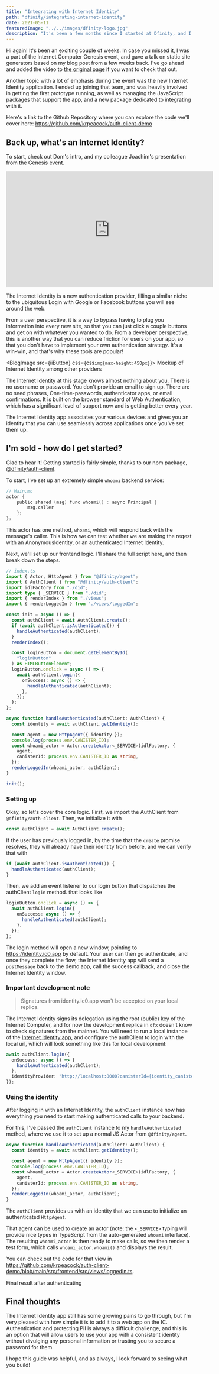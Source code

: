 ```yaml
---
title: "Integrating with Internet Identity"
path: "dfinity/integrating-internet-identity"
date: 2021-05-11
featuredImage: "../../images/dfinity-logo.jpg"
description: "It's been a few months since I started at Dfinity, and I have an exciting feature to share with you"
---
```



Hi again! It's been an exciting couple of weeks. In case you missed it, I was a part of the Internet Computer Genesis event, and gave a talk on static site generators based on my blog post from a few weeks back. I've go ahead and added the video to [the original page](/blog/dfinity/static-site-generators-ic) if you want to check that out.

Another topic with a lot of emphasis during the event was the new Internet Identity application. I ended up joining that team, and was heavily involved in getting the first prototype running, as well as managing the JavaScript packages that support the app, and a new package dedicated to integrating with it.

Here's a link to the Github Repository where you can explore the code we'll cover here: https://github.com/krpeacock/auth-client-demo

## Back up, what's an Internet Identity?

To start, check out Dom's intro, and my colleague Joachim's presentation from the Genesis event.

<iframe
  width="560"
  height="315"
  src="https://www.youtube-nocookie.com/embed/oxEr8UzGeBo"
  title="YouTube video player"
  frameborder="0"
  allow="accelerometer; autoplay; clipboard-write; encrypted-media; gyroscope; picture-in-picture"
  allowfullscreen
  style={{margin:"auto"}}
></iframe>

The Internet Identity is a new authentication provider, filling a similar niche to the ubiquitous Login with Google or Facebook buttons you will see around the web.

From a user perspective, it is a way to bypass having to plug you information into every new site, so that you can just click a couple buttons and get on with whatever you wanted to do. From a developer perspective, this is another way that you can reduce friction for users on your app, so that you don't have to implement your own authentication strategy. It's a win-win, and that's why these tools are popular!

<BlogImage src={iiButton} css={css`img{max-height:450px}`}>
  Mockup of Internet Identity among other providers
</BlogImage>

The Internet Identity at this stage knows almost nothing about you. There is no username or password. You don't provide an email to sign up. There are no seed phrases, One-time-passwords, authenticator apps, or email confirmations. It is built on the browser standard of Web Authentication, which has a significant level of support now and is getting better every year.

The Internet Identity app associates your various devices and gives you an identity that you can use seamlessly across applications once you've set them up.

## I'm sold - how do I get started?

Glad to hear it! Getting started is fairly simple, thanks to our npm package, [@dfinity/auth-client](https://www.npmjs.com/package/@dfinity/auth-client).

To start, I've set up an extremely simple `whoami` backend service:

```c
// Main.mo
actor {
    public shared (msg) func whoami() : async Principal {
        msg.caller
    };
};
```

This actor has one method, `whoami`, which will respond back with the message's caller. This is how we can test whether we are making the reqest with an AnonymousIdentity, or an authenticated Internet Identity.

Next, we'll set up our frontend logic. I'll share the full script here, and then break down the steps.

```ts
// index.ts
import { Actor, HttpAgent } from "@dfinity/agent";
import { AuthClient } from "@dfinity/auth-client";
import idlFactory from "./did";
import type { _SERVICE } from "./did";
import { renderIndex } from "./views";
import { renderLoggedIn } from "./views/loggedIn";

const init = async () => {
  const authClient = await AuthClient.create();
  if (await authClient.isAuthenticated()) {
    handleAuthenticated(authClient);
  }
  renderIndex();

  const loginButton = document.getElementById(
    "loginButton"
  ) as HTMLButtonElement;
  loginButton.onclick = async () => {
    await authClient.login({
      onSuccess: async () => {
        handleAuthenticated(authClient);
      },
    });
  };
};

async function handleAuthenticated(authClient: AuthClient) {
  const identity = await authClient.getIdentity();

  const agent = new HttpAgent({ identity });
  console.log(process.env.CANISTER_ID);
  const whoami_actor = Actor.createActor<_SERVICE>(idlFactory, {
    agent,
    canisterId: process.env.CANISTER_ID as string,
  });
  renderLoggedIn(whoami_actor, authClient);
}

init();
```

### Setting up

Okay, so let's cover the core logic. First, we import the AuthClient from `@dfinity/auth-client`. Then, we initialize it with 

```ts
const authClient = await AuthClient.create();
```

If the user has previously logged in, by the time that the `create` promise resolves, they will already have their identity from before, and we can verify that with 

```ts
if (await authClient.isAuthenticated()) {
  handleAuthenticated(authClient);
}
```

Then, we add an event listener to our login button that dispatches the authClient `login` method. that looks like 

```ts
loginButton.onclick = async () => {
  await authClient.login({
    onSuccess: async () => {
      handleAuthenticated(authClient);
    },
  });
};
```

The login method will open a new window, pointing to https://identity.ic0.app by default. Your user can then go authenticate, and once they complete the flow, the Internet Identity app will send a `postMessage` back to the demo app, call the success callback, and close the Internet Identity window.

<h3 id="development-note">Important development note</h3>

> Signatures from identity.ic0.app won't be accepted on your local replica.

The Internet Identity signs its delegation using the root (public) key of the Internet Computer, and for now the development replica in `dfx` doesn't know to check signatures from the mainnet. You will need to run a local instance of the [Internet Identity app](https://github.com/dfinity/internet-identity), and configure the authClient to login with the local url, which will look something like this for local development: 

```ts
await authClient.login({
  onSuccess: async () => {
    handleAuthenticated(authClient);
  },
  identityProvider: "http://localhost:8000?canisterId={identity_canister_id}"
});
```

### Using the identity

After logging in with an Internet Identity, the `authClient` instance now has everything you need to start making authenticated calls to your backend. 

For this, I've passed the `authClient` instance to my `handleAuthenticated` method, where we use it to set up a normal JS Actor from `@dfinity/agent`.

```ts
async function handleAuthenticated(authClient: AuthClient) {
  const identity = await authClient.getIdentity();

  const agent = new HttpAgent({ identity });
  console.log(process.env.CANISTER_ID);
  const whoami_actor = Actor.createActor<_SERVICE>(idlFactory, {
    agent,
    canisterId: process.env.CANISTER_ID as string,
  });
  renderLoggedIn(whoami_actor, authClient);
}
```

The `authClient` provides us with an identity that we can use to initialize an authenticated `HttpAgent`. 

That agent can be used to create an actor (note: the `<_SERVICE>` typing will provide nice types in TypeScript from the auto-generated `whoami` interface). The resulting `whoami_actor` is then ready to make calls, so we then render a test form, which calls `whoami_actor.whoami()` and displays the result.

You can check out the code for that view in https://github.com/krpeacock/auth-client-demo/blob/main/src/frontend/src/views/loggedIn.ts.


<BlogImage src={whoamiResult}>Final result after authenticating</BlogImage>

## Final thoughts

The Internet Identity app still has some growing pains to go through, but I'm very pleased with how simple it is to add it to a web app on the IC. Authentication and protecting PII is always a difficult challenge, and this is an option that will allow users to use your app with a consistent identity without divulging any personal information or trusting you to secure a password for them.

I hope this guide was helpful, and as always, I look forward to seeing what you build!